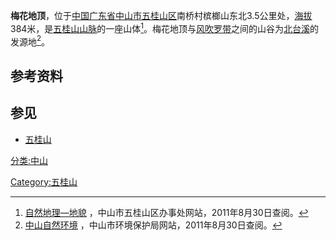 {{Infobox mountain
| Name = 梅花地顶
| Photo            = 
| Photo size       = 
| Caption          = 五桂山脉
| Elevation = 384米
| Location = [[中国|中国]][[广东省|广东省]][[中山市|中山市]]
| Coordinates = 
}}
'''梅花地顶'''，位于[[中华人民共和国|中国]][[广东省|广东省]][[中山市|中山市]][[五桂山区|五桂山区]]南桥村槟榔山东北3.5公里处，[[海拔|海拔]]384米，是[[五桂山山脉|五桂山山脉]]的一座山体<ref>[http://www.wuguishan.gov.cn/zwgk/zwgk_content.php?sub_id=201&news_id=33811 自然地理—地貌] {{webarchive|url=https://web.archive.org/web/20140222013914/http://www.wuguishan.gov.cn/zwgk/zwgk_content.php?sub_id=201&news_id=33811 |date=2014-02-22 }}，中山市五桂山区办事处网站，2011年8月30日查阅。</ref>。梅花地顶与[[风吹罗带|风吹罗带]]之间的山谷为[[北台溪|北台溪]]的发源地<ref>[http://www.zsepb.gov.cn/stzs/hjjj/200810/t20081028_1419.jsp 中山自然环境] {{webarchive|url=https://web.archive.org/web/20130411172041/http://www.zsepb.gov.cn/stzs/hjjj/200810/t20081028_1419.jsp |date=2013-04-11 }}，中山市环境保护局网站，2011年8月30日查阅。</ref>。

==参考资料==
<div style="font-size: 85%">
<references />
</div>

==参见==
*[[五桂山|五桂山]]

[[分类:中山|分类:中山]]
[[Category:五桂山|Category:五桂山]]